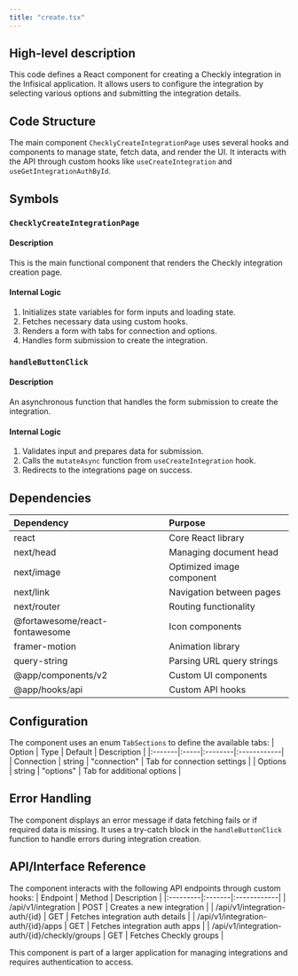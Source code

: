 ```yaml
---
title: "create.tsx"
---
```


## High-level description
This code defines a React component for creating a Checkly integration in the Infisical application. It allows users to configure the integration by selecting various options and submitting the integration details.

## Code Structure
The main component `ChecklyCreateIntegrationPage` uses several hooks and components to manage state, fetch data, and render the UI. It interacts with the API through custom hooks like `useCreateIntegration` and `useGetIntegrationAuthById`.

## Symbols

### `ChecklyCreateIntegrationPage`
#### Description
This is the main functional component that renders the Checkly integration creation page.

#### Internal Logic
1. Initializes state variables for form inputs and loading state.
2. Fetches necessary data using custom hooks.
3. Renders a form with tabs for connection and options.
4. Handles form submission to create the integration.

### `handleButtonClick`
#### Description
An asynchronous function that handles the form submission to create the integration.

#### Internal Logic
1. Validates input and prepares data for submission.
2. Calls the `mutateAsync` function from `useCreateIntegration` hook.
3. Redirects to the integrations page on success.

## Dependencies
| Dependency | Purpose |
|:-----------|:--------|
| react | Core React library |
| next/head | Managing document head |
| next/image | Optimized image component |
| next/link | Navigation between pages |
| next/router | Routing functionality |
| @fortawesome/react-fontawesome | Icon components |
| framer-motion | Animation library |
| query-string | Parsing URL query strings |
| @app/components/v2 | Custom UI components |
| @app/hooks/api | Custom API hooks |

## Configuration
The component uses an enum `TabSections` to define the available tabs:
| Option | Type | Default | Description |
|:-------|:-----|:--------|:------------|
| Connection | string | "connection" | Tab for connection settings |
| Options | string | "options" | Tab for additional options |

## Error Handling
The component displays an error message if data fetching fails or if required data is missing. It uses a try-catch block in the `handleButtonClick` function to handle errors during integration creation.

## API/Interface Reference
The component interacts with the following API endpoints through custom hooks:
| Endpoint | Method | Description |
|:---------|:-------|:------------|
| /api/v1/integration | POST | Creates a new integration |
| /api/v1/integration-auth/{id} | GET | Fetches integration auth details |
| /api/v1/integration-auth/{id}/apps | GET | Fetches integration auth apps |
| /api/v1/integration-auth/{id}/checkly/groups | GET | Fetches Checkly groups |

This component is part of a larger application for managing integrations and requires authentication to access.